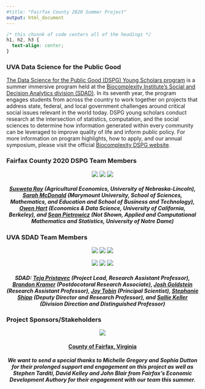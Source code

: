 ```yaml
---
#title: "Fairfax County 2020 Summer Project"
output: html_document
---
```


```css
/* this chunnk of code centers all of the headings */
h1, h2, h3 {
  text-align: center;
}
```

### UVA Data Science for the Public Good 

[The Data Science for the Public Good (DSPG) Young Scholars program](https://biocomplexity.virginia.edu/social-decision-analytics/dspg-program) is a summer immersive program held at the [Biocomplexity Institute’s Social and Decision Analytics division (SDAD)](https://biocomplexity.virginia.edu/social-decision-analytics). In its seventh year, the program engages students from across the country to work together on projects that address state, federal, and local government challenges around critical social issues relevant in the world today. DSPG young scholars conduct research at the intersection of statistics, computation, and the social sciences to determine how information generated within every community can be leveraged to improve quality of life and inform public policy. For more information on program highlights, how to apply, and our annual symposium, please visit the official [Biocomplexity DSPG website]((https://biocomplexity.virginia.edu/social-decision-analytics/dspg-program)).

### Fairfax County 2020 DSPG Team Members 

<center>

![](/susweta.jpeg) ![](/sarah.jpg) ![](/owen.png)

</center>

##### [Susweta Ray](https://github.com/SuswetaRay) (Agricultural Economics, University of Nebraska-Lincoln), [Sarah McDonald](https://github.com/sm9dv) (Marymount University, School of Sciences, Mathematics, and Education and School of Business and Technology), [Owen Hart](https://github.com/hartowen) (Economics & Data Science, University of California, Berkeley), and [Sean Pietrowicz](https://github.com/sp3sd) (Not Shown, Applied and Computational Mathematics and Statistics, University of Notre Dame) {style=text-align:center}
###

### UVA SDAD Team Members 

<center>

![](/teja.jpg) ![](/brandon.jpg) ![](/josh.jpg)

![](/joy.jpg) ![](/stephanie.jpg) ![](/sallie.jpg) 

</center>

##### SDAD: [Teja Pristavec](https://biocomplexity.virginia.edu/teja-pristavec) (Project Lead, Research Assistant Professor), [Brandon Kramer](https://biocomplexity.virginia.edu/brandon-kramer) (Postdocotoral Research Associate), [Josh Goldstein](https://biocomplexity.virginia.edu/joshua-goldstein) (Research Assistant Professor), [Joy Tobin](https://biocomplexity.virginia.edu/joy-tobin) (Principal Scientist), [Stephanie Shipp](https://biocomplexity.virginia.edu/stephanie-shipp) (Deputy Director and Research Professor), and [Sallie Keller](https://biocomplexity.virginia.edu/sallie-keller) (Division Direction and Distinguished Professor) {style=text-align:center}

### Project Sponsors/Stakeholders 

<center>

![](/fairfax.png)   

</center>

#### [County of Fairfax, Virginia](https://www.fairfaxcounty.gov/) {style=text-align:center}

##### We want to send a special thanks to Michelle Gregory and Sophia Dutton for their prolonged support and engagement on this project as well as Stephen Tarditi, David Kelley and John Blair from Fairfax's Economic Development Authory for their engagement with our team this summer. {style=text-align:center}
 